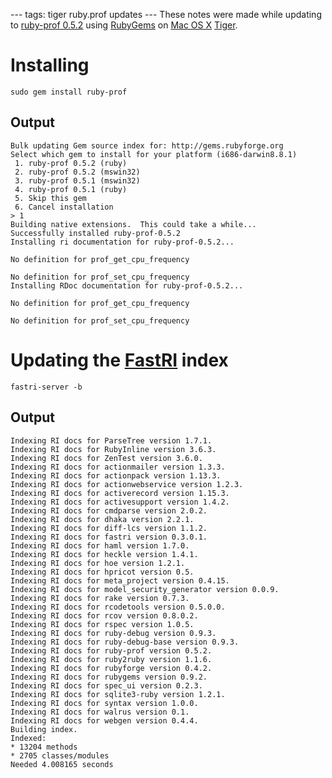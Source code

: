 ---
tags: tiger ruby.prof updates
---
These notes were made while updating to [[ruby-prof 0.5.2]] using [[RubyGems]] on [[Mac OS X]] [[Tiger]].

= Installing =

<pre>sudo gem install ruby-prof</pre>

== Output ==

<pre>Bulk updating Gem source index for: http://gems.rubyforge.org
Select which gem to install for your platform (i686-darwin8.8.1)
 1. ruby-prof 0.5.2 (ruby)
 2. ruby-prof 0.5.2 (mswin32)
 3. ruby-prof 0.5.1 (mswin32)
 4. ruby-prof 0.5.1 (ruby)
 5. Skip this gem
 6. Cancel installation
> 1
Building native extensions.  This could take a while...
Successfully installed ruby-prof-0.5.2
Installing ri documentation for ruby-prof-0.5.2...

No definition for prof_get_cpu_frequency

No definition for prof_set_cpu_frequency
Installing RDoc documentation for ruby-prof-0.5.2...

No definition for prof_get_cpu_frequency

No definition for prof_set_cpu_frequency</pre>

= Updating the [[FastRI]] index =

<pre>fastri-server -b</pre>

== Output ==

<pre>Indexing RI docs for ParseTree version 1.7.1.
Indexing RI docs for RubyInline version 3.6.3.
Indexing RI docs for ZenTest version 3.6.0.
Indexing RI docs for actionmailer version 1.3.3.
Indexing RI docs for actionpack version 1.13.3.
Indexing RI docs for actionwebservice version 1.2.3.
Indexing RI docs for activerecord version 1.15.3.
Indexing RI docs for activesupport version 1.4.2.
Indexing RI docs for cmdparse version 2.0.2.
Indexing RI docs for dhaka version 2.2.1.
Indexing RI docs for diff-lcs version 1.1.2.
Indexing RI docs for fastri version 0.3.0.1.
Indexing RI docs for haml version 1.7.0.
Indexing RI docs for heckle version 1.4.1.
Indexing RI docs for hoe version 1.2.1.
Indexing RI docs for hpricot version 0.5.
Indexing RI docs for meta_project version 0.4.15.
Indexing RI docs for model_security_generator version 0.0.9.
Indexing RI docs for rake version 0.7.3.
Indexing RI docs for rcodetools version 0.5.0.0.
Indexing RI docs for rcov version 0.8.0.2.
Indexing RI docs for rspec version 1.0.5.
Indexing RI docs for ruby-debug version 0.9.3.
Indexing RI docs for ruby-debug-base version 0.9.3.
Indexing RI docs for ruby-prof version 0.5.2.
Indexing RI docs for ruby2ruby version 1.1.6.
Indexing RI docs for rubyforge version 0.4.2.
Indexing RI docs for rubygems version 0.9.2.
Indexing RI docs for spec_ui version 0.2.3.
Indexing RI docs for sqlite3-ruby version 1.2.1.
Indexing RI docs for syntax version 1.0.0.
Indexing RI docs for walrus version 0.1.
Indexing RI docs for webgen version 0.4.4.
Building index.
Indexed:
* 13204 methods
* 2705 classes/modules
Needed 4.008165 seconds</pre>

